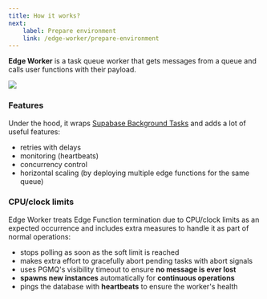 ```yaml
---
title: How it works?
next:
    label: Prepare environment
    link: /edge-worker/prepare-environment
---
```



**Edge Worker** is a task queue worker that gets messages from a queue and calls user functions with their payload.

[![](https://mermaid.ink/img/pako:eNplkcFugzAMhl8lyrl9AQ47VLBxqdSqlZAGHEziASokyEkmTaXvvoR0o1VziGL_n_9Y9pULLZEnvFItwdSxc1op5o9xTUxU_OQmaMAgy2SL7N0pYXutTMUjGU5WlItYaLog1VFAJSv14paCXdweyw8f-2MZLnZ06LBelXxXRk_DztAM-Gp9KA-kpRP-W7bdvs3Ga4aNaAy0OC_WdzD4B4IQVsLMvvkIZMUiA4mu_8ZHYjW5MxNp4dUnKC9zUHJA-h9R_VQTG-sQyDYINlTs-IaPSCP00q_gGvCK2w5HP53EPyXQJczp5jlwVp9-lOCJJYcbTtq13V_gJgkW0x78lEeefMFgfHYC9an1GqPsraZ9XPiy99svlAqmtA?type=png)](https://mermaid.live/edit#pako:eNplkcFugzAMhl8lyrl9AQ47VLBxqdSqlZAGHEziASokyEkmTaXvvoR0o1VziGL_n_9Y9pULLZEnvFItwdSxc1op5o9xTUxU_OQmaMAgy2SL7N0pYXutTMUjGU5WlItYaLog1VFAJSv14paCXdweyw8f-2MZLnZ06LBelXxXRk_DztAM-Gp9KA-kpRP-W7bdvs3Ga4aNaAy0OC_WdzD4B4IQVsLMvvkIZMUiA4mu_8ZHYjW5MxNp4dUnKC9zUHJA-h9R_VQTG-sQyDYINlTs-IaPSCP00q_gGvCK2w5HP53EPyXQJczp5jlwVp9-lOCJJYcbTtq13V_gJgkW0x78lEeefMFgfHYC9an1GqPsraZ9XPiy99svlAqmtA)

### Features 

Under the hood, it wraps [Supabase Background Tasks](https://supabase.com/docs/guides/functions/background-tasks) and adds a lot of useful features:

- retries with delays
- monitoring (heartbeats)
- concurrency control
- horizontal scaling (by deploying multiple edge functions for the same queue)

### CPU/clock limits

Edge Worker treats Edge Function termination due to CPU/clock limits
as an expected occurrence and includes extra measures to handle it as part of
normal operations:

- stops polling as soon as the soft limit is reached
- makes extra effort to gracefully abort pending tasks with abort signals
- uses PGMQ's visibility timeout to ensure **no message is ever lost**
- **spawns new instances** automatically for **continuous operations**
- pings the database with **heartbeats** to ensure the worker's health
